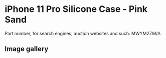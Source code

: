 
# iPhone 11 Pro Silicone Case - Pink Sand

Part number, for search engines, auction websites and such: MWYM2ZM/A

## Image gallery

<div style={{ width: '100%', maxWidth: '768px' }}>
<GalleryComponent
    images={[
      {
        original: "/everysource/MWYM2.webp",
        thumbnail: "/everypreview/MWYM2.webp",
      },
      {
        original: "/everysource/MWYM2_AV1.webp",
        thumbnail: "/everypreview/MWYM2_AV1.webp",
      },
      {
        original: "/everysource/MWYM2_AV2.webp",
        thumbnail: "/everypreview/MWYM2_AV2.webp",
      },
      {
        original: "/everysource/MWYM2_AV3.webp",
        thumbnail: "/everypreview/MWYM2_AV3.webp",
      },
      {
        original: "/everysource/MWYM2_AV4.webp",
        thumbnail: "/everypreview/MWYM2_AV4.webp",
      },
      {
        original: "/everysource/MWYM2_AV5.webp",
        thumbnail: "/everypreview/MWYM2_AV5.webp",
      }
    ]}
  />
</div>